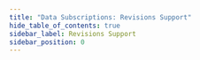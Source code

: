 ```yaml
---
title: "Data Subscriptions: Revisions Support"
hide_table_of_contents: true
sidebar_label: Revisions Support
sidebar_position: 0
---
```





<LanguageSwitcher supportedLanguages={supportedLanguages} />

<LanguageContent language="csharp">
   <SubscriptionWithRevisioningCsharp />
</LanguageContent>

<LanguageContent language="java">
   <SubscriptionWithRevisioningJava />
</LanguageContent>


<!---
### Data Subscriptions:
- [What are Data Subscriptions](../../../client-api/data-subscriptions/what-are-data-subscriptions)
- [How to Create a Data Subscription](../../../client-api/data-subscriptions/creation/how-to-create-data-subscription)
- [How to Consume a Data Subscription](../../../client-api/data-subscriptions/consumption/how-to-consume-data-subscription)

### Session:
- [What are Revisions](../../../client-api/session/revisions/what-are-revisions)

### Server:
- [Revisions](../../../server/extensions/revisions)


-->